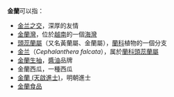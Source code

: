 '''金蘭'''可以指：
* [[金兰之交|金兰之交]]，深厚的友情
* [[金蘭灣|金蘭灣]]，位於[[越南|越南]]的一個[[海灣|海灣]]
* [[頭蕊蘭屬|頭蕊蘭屬]]（又名黃蘭屬、金蘭屬），[[蘭科|蘭科]]植物的一個分支
* [[金兰|金兰]]（''Cephalanthera falcata''），属於[[蘭科|蘭科]][[頭蕊蘭屬|頭蕊蘭屬]]
* [[金蘭生抽|金蘭生抽]]，[[醬油|醬油]]品牌
* 金蘭西瓜，一種西瓜
* [[金蘭_(天啟進士)|金蘭 (天啟進士)]]，明朝進士
* [[金蘭食品|金蘭食品]]
{{disambig|CAT=二字消歧义}}